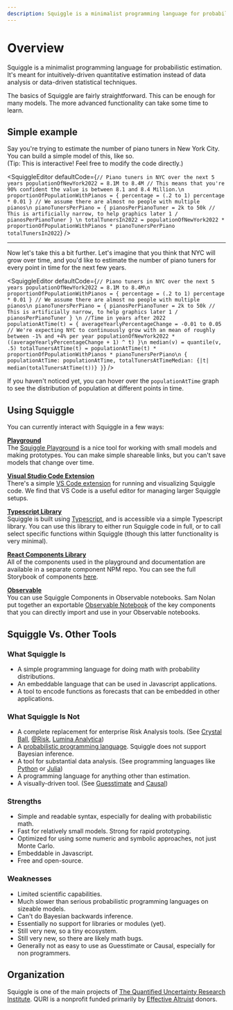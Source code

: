 ```yaml
---
description: Squiggle is a minimalist programming language for probabilistic estimation. It's meant for intuitively-driven quantitative estimation instead of data analysis or data-driven statistical techniques.
---
```


# Overview


Squiggle is a minimalist programming language for probabilistic estimation. It's meant for intuitively-driven quantitative estimation instead of data analysis or data-driven statistical techniques.

The basics of Squiggle are fairly straightforward. This can be enough for many models. The more advanced functionality can take some time to learn.

## Simple example

Say you're trying to estimate the number of piano tuners in New York City. You can build a simple model of this, like so.  
(Tip: This is interactive! Feel free to modify the code directly.)

<SquiggleEditor
  defaultCode={`
// Piano tuners in NYC over the next 5 years
populationOfNewYork2022 = 8.1M to 8.4M // This means that you're 90% confident the value is between 8.1 and 8.4 Million.\n
proportionOfPopulationWithPianos = {
    percentage = (.2 to 1)
    percentage * 0.01
} // We assume there are almost no people with multiple pianos\n
pianoTunersPerPiano = {
    pianosPerPianoTuner = 2k to 50k // This is artificially narrow, to help graphics later
    1 / pianosPerPianoTuner
} \n
totalTunersIn2022 = populationOfNewYork2022 * proportionOfPopulationWithPianos * pianoTunersPerPiano
totalTunersIn2022
`}
/>

---

Now let's take this a bit further. Let's imagine that you think that NYC will grow over time, and you'd like to estimate the number of piano tuners for every point in time for the next few years.

<SquiggleEditor
  defaultCode={`// Piano tuners in NYC over the next 5 years
populationOfNewYork2022 = 8.1M to 8.4M\n
proportionOfPopulationWithPianos = {
    percentage = (.2 to 1)
    percentage * 0.01
} // We assume there are almost no people with multiple pianos\n
pianoTunersPerPiano = {
    pianosPerPianoTuner = 2k to 50k // This is artificially narrow, to help graphics later
    1 / pianosPerPianoTuner
} \n
//Time in years after 2022
populationAtTime(t) = {
    averageYearlyPercentageChange = -0.01 to 0.05 // We're expecting NYC to continuously grow with an mean of roughly between -1% and +4% per year
    populationOfNewYork2022 * ((averageYearlyPercentageChange + 1) ^ t)
}\n
median(v) = quantile(v, .5)
totalTunersAtTime(t) = populationAtTime(t) * proportionOfPopulationWithPianos * pianoTunersPerPiano\n
{
    populationAtTime: populationAtTime,
    totalTunersAtTimeMedian: {|t| median(totalTunersAtTime(t))}
}`}
/>

If you haven't noticed yet, you can hover over the `populationAtTime` graph to see the distribution of population at different points in time.

## Using Squiggle

You can currently interact with Squiggle in a few ways:

**[Playground](/playground)**  
The [Squiggle Playground](/playground) is a nice tool for working with small models and making prototypes. You can make simple shareable links, but you can't save models that change over time.

**[Visual Studio Code Extension](https://marketplace.visualstudio.com/items?itemName=QURI.vscode-squiggle)**  
There's a simple [VS Code extension](https://marketplace.visualstudio.com/items?itemName=QURI.vscode-squiggle) for running and visualizing Squiggle code. We find that VS Code is a useful editor for managing larger Squiggle setups.

**[Typescript Library](https://www.npmjs.com/package/@quri/squiggle-lang)**  
Squiggle is built using [Typescript](https://www.typescriptlang.org/), and is accessible via a simple Typescript library. You can use this library to either run Squiggle code in full, or to call select specific functions within Squiggle (though this latter functionality is very minimal).

**[React Components Library](https://www.npmjs.com/package/@quri/squiggle-components)**  
All of the components used in the playground and documentation are available in a separate component NPM repo. You can see the full Storybook of components [here](https://components.squiggle-language.com).

**[Observable](https://observablehq.com/@hazelfire/squiggle)**  
You can use Squiggle Components in Observable notebooks. Sam Nolan put together an exportable [Observable Notebook](https://observablehq.com/@hazelfire/squiggle) of the key components that you can directly import and use in your Observable notebooks.

## Squiggle Vs. Other Tools

### What Squiggle Is

- A simple programming language for doing math with probability distributions.
- An embeddable language that can be used in Javascript applications.
- A tool to encode functions as forecasts that can be embedded in other applications.

### What Squiggle Is Not

- A complete replacement for enterprise Risk Analysis tools. (See [Crystal Ball](https://www.oracle.com/applications/crystalball/), [@Risk](https://www.palisade.com/risk/), [Lumina Analytica](https://lumina.com/))
- A [probabilistic programming language](https://en.wikipedia.org/wiki/Probabilistic_programming). Squiggle does not support Bayesian inference.
- A tool for substantial data analysis. (See programming languages like [Python](https://www.python.org/) or [Julia](https://julialang.org/))
- A programming language for anything other than estimation.
- A visually-driven tool. (See [Guesstimate](https://www.getguesstimate.com/) and [Causal](https://causal.app/))

### Strengths

- Simple and readable syntax, especially for dealing with probabilistic math.
- Fast for relatively small models. Strong for rapid prototyping.
- Optimized for using some numeric and symbolic approaches, not just Monte Carlo.
- Embeddable in Javascript.
- Free and open-source.

### Weaknesses

- Limited scientific capabilities.
- Much slower than serious probabilistic programming languages on sizeable models.
- Can't do Bayesian backwards inference.
- Essentially no support for libraries or modules (yet).
- Still very new, so a tiny ecosystem.
- Still very new, so there are likely math bugs.
- Generally not as easy to use as Guesstimate or Causal, especially for non programmers.

## Organization

Squiggle is one of the main projects of [The Quantified Uncertainty Research Institute](https://quantifieduncertainty.org/). QURI is a nonprofit funded primarily by [Effective Altruist](https://www.effectivealtruism.org/) donors.
